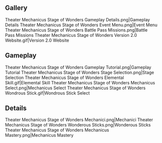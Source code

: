 {{Event Tabs|rootpage=Theater Mechanicus/2021-08-12}}
==Gallery==
<gallery>
Theater Mechanicus Stage of Wonders Gameplay Details.png|Gameplay Details
Theater Mechanicus Stage of Wonders Event Menu.png|Event Menu
Theater Mechanicus Stage of Wonders Battle Pass Missions.png|Battle Pass Missions
Theater Mechanicus Stage of Wonders Version 2.0 Website.gif|Version 2.0 Website
</gallery>

==Gameplay==
<gallery>
Theater Mechanicus Stage of Wonders Gameplay Tutorial.png|Gameplay Tutorial
Theater Mechanicus Stage of Wonders Stage Selection.png|Stage Selection
Theater Mechanicus Stage of Wonders Elemental Skill.gif|Elemental Skill
Theater Mechanicus Stage of Wonders Mechanicus Select.png|Mechanicus Select
Theater Mechanicus Stage of Wonders Wondrous Stick.gif|Wondrous Stick Select
</gallery>

==Details==
<gallery>
Theater Mechanicus Stage of Wonders Mechanici.png|Mechanici
Theater Mechanicus Stage of Wonders Wonderous Sticks.png|Wonderous Sticks
Theater Mechanicus Stage of Wonders Mechanicus Mastery.png|Mechanicus Mastery
</gallery>
